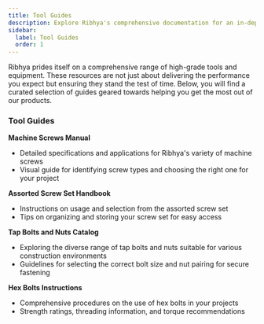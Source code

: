 ```yaml
---
title: Tool Guides
description: Explore Ribhya's comprehensive documentation for an in-depth look at our premium tools and construction services.
sidebar:
  label: Tool Guides
  order: 1
---
```


Ribhya prides itself on a comprehensive range of high-grade tools and equipment. These resources are not just about delivering the performance you expect but ensuring they stand the test of time. Below, you will find a curated selection of guides geared towards helping you get the most out of our products.

### Tool Guides

**Machine Screws Manual**

- Detailed specifications and applications for Ribhya's variety of machine screws
- Visual guide for identifying screw types and choosing the right one for your project

**Assorted Screw Set Handbook**

- Instructions on usage and selection from the assorted screw set
- Tips on organizing and storing your screw set for easy access

**Tap Bolts and Nuts Catalog**

- Exploring the diverse range of tap bolts and nuts suitable for various construction environments
- Guidelines for selecting the correct bolt size and nut pairing for secure fastening

**Hex Bolts Instructions**

- Comprehensive procedures on the use of hex bolts in your projects
- Strength ratings, threading information, and torque recommendations
